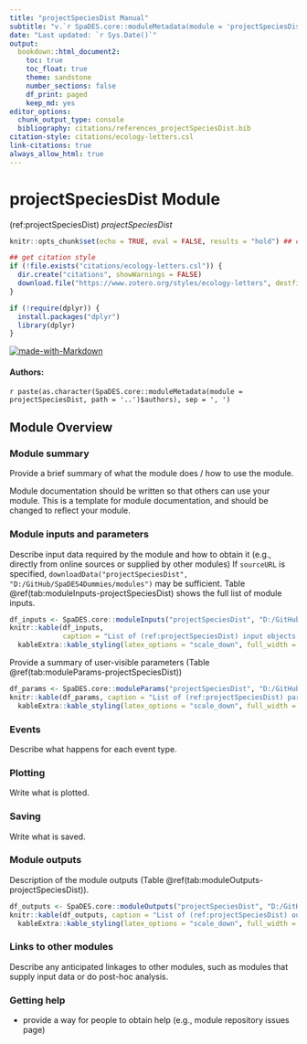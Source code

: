 ```yaml
---
title: "projectSpeciesDist Manual"
subtitle: "v.`r SpaDES.core::moduleMetadata(module = 'projectSpeciesDist', path = '..')$version`"
date: "Last updated: `r Sys.Date()`"
output:
  bookdown::html_document2:
    toc: true
    toc_float: true
    theme: sandstone
    number_sections: false
    df_print: paged
    keep_md: yes
editor_options:
  chunk_output_type: console
  bibliography: citations/references_projectSpeciesDist.bib
citation-style: citations/ecology-letters.csl
link-citations: true
always_allow_html: true
---
```


# projectSpeciesDist Module

<!-- the following are text references used in captions for LaTeX compatibility -->
(ref:projectSpeciesDist) *projectSpeciesDist*

```r
knitr::opts_chunk$set(echo = TRUE, eval = FALSE, results = "hold") ## change to eval = TRUE if all chunks are to be evaluated

## get citation style
if (!file.exists("citations/ecology-letters.csl")) {
  dir.create("citations", showWarnings = FALSE)
  download.file("https://www.zotero.org/styles/ecology-letters", destfile = "citations/ecology-letters.csl")
}

if (!require(dplyr)) {
  install.packages("dplyr")
  library(dplyr)
}
```
[![made-with-Markdown](https://img.shields.io/badge/Made%20with-Markdown-1f425f.png)](http://commonmark.org)

<!-- if knitting to pdf remember to add the pandoc_args: ["--extract-media", "."] option to yml in order to get the badge images -->

#### Authors:

`r paste(as.character(SpaDES.core::moduleMetadata(module = projectSpeciesDist, path = '..')$authors), sep = ', ')`
<!-- ideally separate authors with new lines, '\n' not working -->

## Module Overview

### Module summary

Provide a brief summary of what the module does / how to use the module.

Module documentation should be written so that others can use your module.
This is a template for module documentation, and should be changed to reflect your module.

### Module inputs and parameters

Describe input data required by the module and how to obtain it (e.g., directly from online sources or supplied by other modules)
If `sourceURL` is specified, `downloadData("projectSpeciesDist", "D:/GitHub/SpaDES4Dummies/modules")` may be sufficient.
Table \@ref(tab:moduleInputs-projectSpeciesDist) shows the full list of module inputs.

```r
df_inputs <- SpaDES.core::moduleInputs("projectSpeciesDist", "D:/GitHub/SpaDES4Dummies/modules")
knitr::kable(df_inputs,
             caption = "List of (ref:projectSpeciesDist) input objects and their description.") %>%
  kableExtra::kable_styling(latex_options = "scale_down", full_width = TRUE)
```

Provide a summary of user-visible parameters (Table \@ref(tab:moduleParams-projectSpeciesDist))


```r
df_params <- SpaDES.core::moduleParams("projectSpeciesDist", "D:/GitHub/SpaDES4Dummies/modules")
knitr::kable(df_params, caption = "List of (ref:projectSpeciesDist) parameters and their description.") %>%
  kableExtra::kable_styling(latex_options = "scale_down", full_width = TRUE)
```

### Events

Describe what happens for each event type.

### Plotting

Write what is plotted.

### Saving

Write what is saved.

### Module outputs

Description of the module outputs (Table \@ref(tab:moduleOutputs-projectSpeciesDist)).

```r
df_outputs <- SpaDES.core::moduleOutputs("projectSpeciesDist", "D:/GitHub/SpaDES4Dummies/modules")
knitr::kable(df_outputs, caption = "List of (ref:projectSpeciesDist) outputs and their description.") %>%
  kableExtra::kable_styling(latex_options = "scale_down", full_width = TRUE)
```

### Links to other modules

Describe any anticipated linkages to other modules, such as modules that supply input data or do post-hoc analysis.

### Getting help

-   provide a way for people to obtain help (e.g., module repository issues page)
